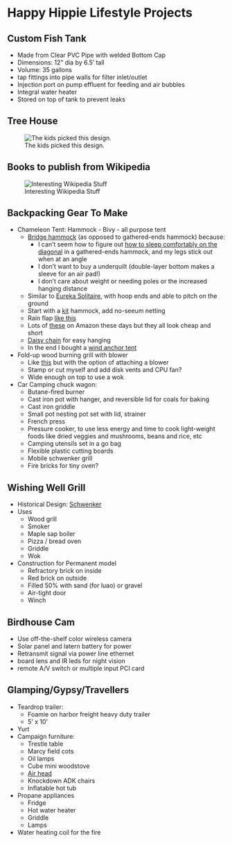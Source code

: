 
# Happy Hippie Lifestyle Projects

##  Custom Fish Tank 
* Made from Clear PVC Pipe with welded Bottom Cap
- Dimensions: 12" dia by 6.5' tall
- Volume: 35 gallons
* tap fittings into pipe walls for filter inlet/outlet
* Injection port on pump effluent for feeding and air bubbles
* Integral water heater
* Stored on top of tank to prevent leaks


##  Tree House 

![ The kids picked this design.](./HappyHippieLifestyle/BlueForest_Treehouse_Amberley_Castle_1_gallery-image.jpg)

##  Books to publish from Wikipedia 

![ Interesting Wikipedia Stuff ](./BookTopics)

##  Backpacking Gear To Make 
* Chameleon Tent: Hammock - Bivy - all purpose tent
  * [Bridge hammock](https://www.eurekatentscanada.com/products/view/494?s=section_4) (as opposed to gathered-ends hammock) because:
    * I can't seem how to figure out [how to sleep comfortably on the diagonal](https://www.treklightgear.com/blogs/trek-life/hammock-angle) in a gathered-ends hammock, and my legs stick out when at an angle
    * I don't want to buy a underquilt (double-layer bottom makes a sleeve for an air pad!)
    * I don't care about weight or needing poles or the increased hanging distance
  * Similar to [Eureka Solitaire](https://eurekacamping.johnsonoutdoors.com/tents/backpacking/solitaire-al?id=21436), with hoop ends and able to pitch on the ground
  * Start with a [kit](https://ripstopbytheroll.com/collections/diy-hammock-kits/products/pre-cut-bridge-hammock-kit?variant=7685978554416) hammock, add no-seeum netting
  * Rain flap [like this](https://wingmanoftheroad.com/products/goose-1)
  * Lots of [these](https://www.amazon.com/ETROL-Mosquito-Lightweight-Portable-Hammocks/dp/B07M5SPH2Z/ref=sr_1_8?keywords=bridge%2Bhammock&qid=1650855264&sr=8-8&th=1) on Amazon these days but they all look cheap and short
  * [Daisy chain](https://hammockgear.com/ultralight-daisy-chain-per-foot/) for easy hanging
  * In the end I bought a [wind anchor tent](https://thecatal.net/)
* Fold-up wood burning grill with blower
  * Like [this](https://www.amazon.com/dp/B012NHG1CS/?coliid=I32YFIHZ75Y1T&colid=LXYPR4UA5ISY&psc=1&ref_=lv_ov_lig_dp_it) but with the option of attaching a blower
  * Stamp or cut myself and add disk vents and CPU fan?
  * Wide enough on top to use a wok
* Car Camping chuck wagon:
  * Butane-fired burner
  * Cast iron pot with hanger, and reversible lid for coals for baking
  * Cast iron griddle
  * Small pot nesting pot set with lid, strainer
  * French press
  * Pressure cooker, to use less energy and time to cook light-weight foods like dried veggies and mushrooms, beans and rice, etc
  * Camping utensils set in a go bag
  * Flexible plastic cutting boards
  * Mobile schwenker grill
  * Fire bricks for tiny oven?

##  Wishing Well Grill 
- Historical Design: [Schwenker](https://en.wikipedia.org/wiki/Schwenker)
* Uses
  * Wood grill
  * Smoker
  * Maple sap boiler
  * Pizza / bread oven
  * Griddle
  * Wok
* Construction for Permanent model
  * Refractory brick on inside
  * Red brick on outside
  * Filled 50% with sand (for luao) or gravel
  * Air-tight door
  * Winch


##  Birdhouse Cam 
* Use off-the-shelf color wireless camera
* Solar panel and latern battery for power
* Retransmit signal via power line ethernet
* board lens and IR leds for night vision
* remote A/V switch or multiple input PCI card


##  Glamping/Gypsy/Travellers 
* Teardrop trailer:
  * Foamie on harbor freight heavy duty trailer
  * 5' x 10'
* Yurt
* Campaign furniture:
  * Trestle table
  * Marcy field cots
  * Oil lamps
  * Cube mini woodstove
  * [Air head](https://airheadtoilet.com/product/air-head-composting-toilet-complete-unit/)
  * Knockdown ADK chairs
  * Inflatable hot tub
* Propane appliances
  * Fridge
  * Hot water heater
  * Griddle
  * Lamps
* Water heating coil for the fire
